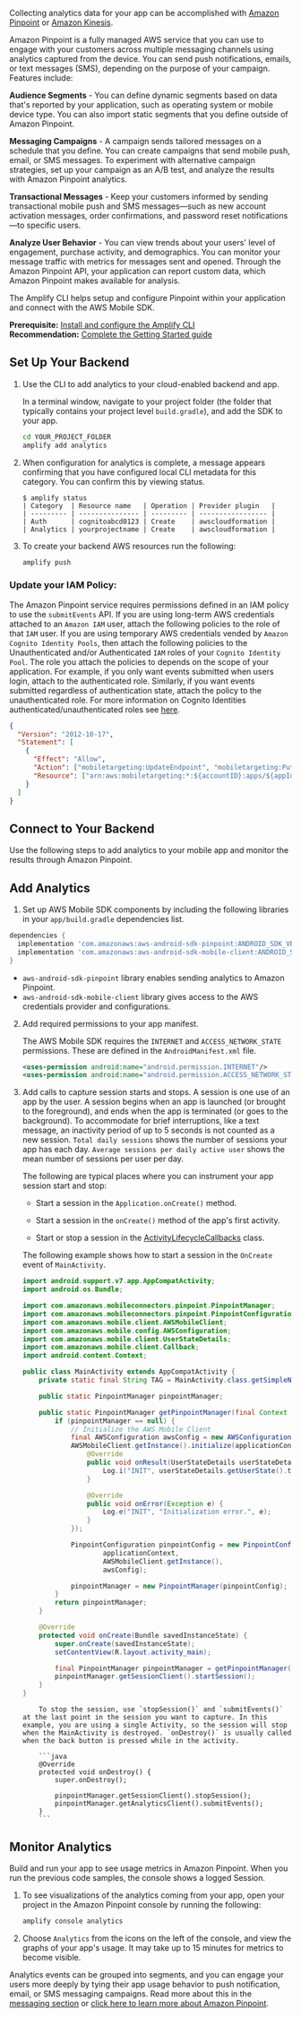 Collecting analytics data for your app can be accomplished with [Amazon Pinpoint](https://aws.amazon.com/pinpoint/) or [Amazon Kinesis](https://aws.amazon.com/kinesis/).

Amazon Pinpoint is a fully managed AWS service that you can use to engage with your customers across multiple messaging channels using analytics captured from the device. You can send push notifications, emails, or text messages (SMS), depending on the purpose of your campaign. Features include:

**Audience Segments** - You can define dynamic segments based on data that's reported by your application, such as operating system or mobile device type. You can also import static segments that you define outside of Amazon Pinpoint.

**Messaging Campaigns** - A campaign sends tailored messages on a schedule that you define. You can create campaigns that send mobile push, email, or SMS messages. To experiment with alternative campaign strategies, set up your campaign as an A/B test, and analyze the results with Amazon Pinpoint analytics.

**Transactional Messages** - Keep your customers informed by sending transactional mobile push and SMS messages—such as new account activation messages, order confirmations, and password reset notifications—to specific users.

**Analyze User Behavior** - You can view trends about your users' level of engagement, purchase activity, and demographics. You can monitor your message traffic with metrics for messages sent and opened. Through the Amazon Pinpoint API, your application can report custom data, which Amazon Pinpoint makes available for analysis.

The Amplify CLI helps setup and configure Pinpoint within your application and connect with the AWS Mobile SDK.

<b> Prerequisite:</b> [Install and configure the Amplify CLI](/[platform]/tools/cli/start/set-up-cli/) <br />
<b>Recommendation:</b> [Complete the Getting Started guide](/[platform]/start/getting-started/introduction/)

## Set Up Your Backend

1. Use the CLI to add analytics to your cloud-enabled backend and app.

   In a terminal window, navigate to your project folder (the folder that typically contains your project level `build.gradle`), and add the SDK to your app.

   ```bash
   cd YOUR_PROJECT_FOLDER
   amplify add analytics
   ```

2. When configuration for analytics is complete, a message appears confirming that you have configured local CLI metadata for this category. You can confirm this by viewing status.

   ```console
   $ amplify status
   | Category  | Resource name   | Operation | Provider plugin   |
   | --------- | --------------- | --------- | ----------------- |
   | Auth      | cognitoabcd0123 | Create    | awscloudformation |
   | Analytics | yourprojectname | Create    | awscloudformation |
   ```

3. To create your backend AWS resources run the following:

   ```bash
   amplify push
   ```

### Update your IAM Policy:

The Amazon Pinpoint service requires permissions defined in an IAM policy to use the `submitEvents` API. If you are using long-term AWS credentials attached to an `Amazon IAM` user, attach the following policies to the role of that `IAM` user. If you are using temporary AWS credentials vended by `Amazon Cognito Identity Pools`, then attach the following policies to the Unauthenticated and/or Authenticated `IAM` roles of your `Cognito Identity Pool`. The role you attach the policies to depends on the scope of your application. For example, if you only want events submitted when users login, attach to the authenticated role. Similarly, if you want events submitted regardless of authentication state, attach the policy to the unauthenticated role. For more information on Cognito Identities authenticated/unauthenticated roles see [here](https://docs.aws.amazon.com/cognito/latest/developerguide/identity-pools.html).

```json
{
  "Version": "2012-10-17",
  "Statement": [
    {
      "Effect": "Allow",
      "Action": ["mobiletargeting:UpdateEndpoint", "mobiletargeting:PutEvents"],
      "Resource": ["arn:aws:mobiletargeting:*:${accountID}:apps/${appId}*"]
    }
  ]
}
```

## Connect to Your Backend

Use the following steps to add analytics to your mobile app and monitor the results through Amazon Pinpoint.

## Add Analytics

1. Set up AWS Mobile SDK components by including the following libraries in your `app/build.gradle` dependencies list.

```groovy
dependencies {
  implementation 'com.amazonaws:aws-android-sdk-pinpoint:ANDROID_SDK_VERSION'
  implementation 'com.amazonaws:aws-android-sdk-mobile-client:ANDROID_SDK_VERSION'
}
```

- `aws-android-sdk-pinpoint` library enables sending analytics to Amazon Pinpoint.
- `aws-android-sdk-mobile-client` library gives access to the AWS credentials provider and configurations.

2.  Add required permissions to your app manifest.

    The AWS Mobile SDK requires the `INTERNET` and `ACCESS_NETWORK_STATE` permissions. These are defined in the `AndroidManifest.xml` file.

    ```xml
    <uses-permission android:name="android.permission.INTERNET"/>
    <uses-permission android:name="android.permission.ACCESS_NETWORK_STATE"/>
    ```

3.  Add calls to capture session starts and stops. A session is one use of an app by the user. A session begins when an app is launched (or brought to the foreground), and ends when the app is terminated (or goes to the background). To accommodate for brief interruptions, like a text message, an inactivity period of up to 5 seconds is not counted as a new session. `Total daily sessions` shows the number of sessions your app has each day. `Average sessions per daily active user` shows the mean number of sessions per user per day.

    The following are typical places where you can instrument your app session start and stop:

    - Start a session in the `Application.onCreate()` method.

    - Start a session in the `onCreate()` method of the app's first activity.

    - Start or stop a session in the [ActivityLifecycleCallbacks](https://developer.android.com/reference/android/app/Application.ActivityLifecycleCallbacks) class.

    The following example shows how to start a session in the `OnCreate` event of `MainActivity`.

    ```java
    import android.support.v7.app.AppCompatActivity;
    import android.os.Bundle;

    import com.amazonaws.mobileconnectors.pinpoint.PinpointManager;
    import com.amazonaws.mobileconnectors.pinpoint.PinpointConfiguration;
    import com.amazonaws.mobile.client.AWSMobileClient;
    import com.amazonaws.mobile.config.AWSConfiguration;
    import com.amazonaws.mobile.client.UserStateDetails;
    import com.amazonaws.mobile.client.Callback;
    import android.content.Context;

    public class MainActivity extends AppCompatActivity {
        private static final String TAG = MainActivity.class.getSimpleName();

        public static PinpointManager pinpointManager;

        public static PinpointManager getPinpointManager(final Context applicationContext) {
            if (pinpointManager == null) {
                // Initialize the AWS Mobile Client
                final AWSConfiguration awsConfig = new AWSConfiguration(applicationContext);
                AWSMobileClient.getInstance().initialize(applicationContext, awsConfig, new Callback<UserStateDetails>() {
                    @Override
                    public void onResult(UserStateDetails userStateDetails) {
                        Log.i("INIT", userStateDetails.getUserState().toString());
                    }

                    @Override
                    public void onError(Exception e) {
                        Log.e("INIT", "Initialization error.", e);
                    }
                });

                PinpointConfiguration pinpointConfig = new PinpointConfiguration(
                        applicationContext,
                        AWSMobileClient.getInstance(),
                        awsConfig);

                pinpointManager = new PinpointManager(pinpointConfig);
            }
            return pinpointManager;
        }

        @Override
        protected void onCreate(Bundle savedInstanceState) {
            super.onCreate(savedInstanceState);
            setContentView(R.layout.activity_main);

            final PinpointManager pinpointManager = getPinpointManager(getApplicationContext());
            pinpointManager.getSessionClient().startSession();
        }
    }
    ```

        	To stop the session, use `stopSession()` and `submitEvents()` at the last point in the session you want to capture. In this example, you are using a single Activity, so the session will stop when the MainActivity is destroyed. `onDestroy()` is usually called when the back button is pressed while in the activity.

        	```java
        	@Override
        	protected void onDestroy() {
        	    super.onDestroy();

        	    pinpointManager.getSessionClient().stopSession();
        	    pinpointManager.getAnalyticsClient().submitEvents();
        	}
        	```

## Monitor Analytics

Build and run your app to see usage metrics in Amazon Pinpoint. When you run the previous code samples, the console shows a logged Session.

1. To see visualizations of the analytics coming from your app, open your project in the Amazon Pinpoint console by running the following:

   ```bash
   amplify console analytics
   ```

2. Choose `Analytics` from the icons on the left of the console, and view the graphs of your app's usage. It may take up to 15 minutes for metrics to become visible.

    

Analytics events can be grouped into segments, and you can engage your users more deeply by tying their app usage behavior to push notification, email, or SMS messaging campaigns. Read more about this in the [messaging section](/[platform]/sdk/push-notifications/messaging-campaign/) or [click here to learn more about Amazon Pinpoint](http://docs.aws.amazon.com/pinpoint/latest/developerguide/welcome.html).
